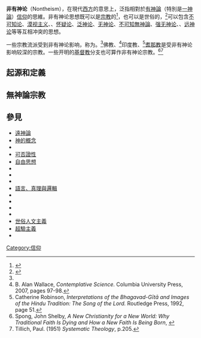 '''非有神论'''（Nontheism），在現代[[西方|西方]]的意思上，泛指相對於[[有神論|有神論]]（特別是[[一神論|一神論]]）[[信仰|信仰]]的思維。非有神论思想既可以是[[宗教|宗教]]的<ref name="Williams">{{cite journal |doi=10.2307/1384088 |last=Williams|first=J. Paul|author2=Horace L. Friess|author-link2=Horace L. Friess |title=The Nature of Religion |url=https://archive.org/details/sim_journal-for-the-scientific-study-of-religion_fall-1962_2_1/page/3 |journal=Journal for the Scientific Study of Religion |year=1962|volume=2|issue=1|pages=3–17 |publisher=Blackwell Publishing |jstor=1384088}}</ref>，也可以是世俗的，<ref>{{cite web|last=Starobin|first=Paul|title=The Godless Rise As A Political Force |url= http://www.lexisnexis.com/uk/nexis/docview/getDocForCuiReq?lni=7V5R-2GB0-YBW6-F3TT&csi=8022&oc=00240&perma=true |publisher=The National Journal|access-date=29 July 2010}}</ref>可以包含[[不可知论|不可知论]]、[[漠视主义|漠视主义]]、{{tsl|en|ietsism|不明神论}}、[[怀疑论|怀疑论]]、[[泛神论|泛神论]]、[[无神论|无神论]]、[[不可知無神論|不可知無神論]]、[[强无神论和弱无神论|强无神论]]、{{tsl|en|implicit and explicit atheism|显无神论和隐无神论|隐无神论}}、[[远神论|远神论]]等等互相冲突的思想。

一些宗教流派受到非有神论影响，称为{{tsl|en|Nontheistic religions|非有神论宗教}}。<ref name=Williams/>佛教、<ref>B. Alan Wallace, ''Contemplative Science.'' Columbia University Press, 2007, pages 97-98.</ref>印度教、<ref name="Catherine Robinson 1992, page 51">Catherine Robinson, ''Interpretations of the Bhagavad-Gītā and Images of the Hindu Tradition: The Song of the Lord.'' Routledge Press, 1992, page 51.</ref>[[耆那教|耆那教]]是受非有神论影响较深的宗教。一些开明的[[基督教|基督教]]分支也可算作非有神论宗教。<ref>Spong, John Shelby, ''A New Christianity for a New World: Why Traditional Faith Is Dying and How a New Faith Is Being Born'', {{ISBN|0-06-067063-0}}</ref><ref>Tillich, Paul. (1951) ''Systematic Theology'', p.205.</ref>

== 起源和定義 ==

== 無神論宗教 ==

== 參見 ==
* [[遠神論|遠神論]]
* [[神的概念|神的概念]]
* {{link-en|倫理運動|Ethical movement}}
* [[可否證性|可否證性]]
* [[自由思想|自由思想]]
* {{link-en|耆那教的神|God in Jainism}}
* {{link-en|不明神論|Ietsism}}
* {{link-en|耆那教和非創造論|Jainism and non-creationism}}
* [[語言、真理與邏輯|語言、真理與邏輯]]
* {{link-en|Mu (negative)|Mu (negative)}}
* {{link-en|自然主義泛神論|Naturalistic pantheism}}
* {{link-en|無神論貴格會|Nontheist Quakers}}
* {{link-en|非二元論|Nondualism}}
* [[世俗人文主義|世俗人文主義]]
* [[超驗主義|超驗主義]]
* {{link-en|超神論|Transtheism}}

[[Category:信仰|Category:信仰]]
{{小作品|信仰}}